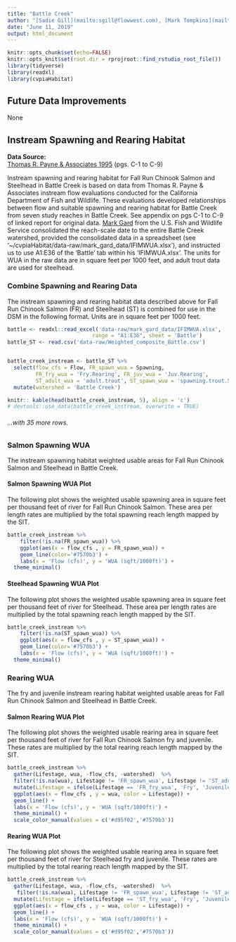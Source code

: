 ```yaml
---
title: "Battle Creek"
author: "[Sadie Gill](mailto:sgill@flowwest.com), [Mark Tompkins](mailto:mtompkins@flowwest.com), [Erin Cain](mailto: ecain@flowwest.com)"
date: "June 11, 2019"
output: html_document
---
```


```r
knitr::opts_chunk$set(echo=FALSE)
knitr::opts_knit$set(root.dir = rprojroot::find_rstudio_root_file())
library(tidyverse)
library(readxl)
library(cvpiaHabitat)
```
## Future Data Improvements
None

## Instream Spawning and Rearing Habitat

**Data Source:**   
[Thomas R. Payne & Associates 1995](https://s3-us-west-2.amazonaws.com/cvpiahabitat-r-package/cvpia-sit-model-inputs/Payne1995_BattleCreekIFIM.pdf) (pgs. C-1 to C-9)

Instream spawning and rearing habitat for Fall Run Chinook Salmon and Steelhead in Battle Creek is based on data from Thomas R. Payne & Associates instream flow evaluations conducted for the California Department of Fish and Wildlife. These evaluations developed relationships between flow and suitable spawning and rearing habitat for Battle Creek from seven study reaches in Battle Creek. See appendix on pgs C-1 to C-9 of linked report for original data. [Mark Gard](mailto:mark_gard@fws.gov) from the U.S. Fish and Wildlife Service consolidated the reach-scale date to the entire Battle Creek watershed, provided the consolidated data in a spreadsheet (see '~/cvpiaHabitat/data-raw/mark_gard_data/IFIMWUA.xlsx'), and instructed us to use A1:E36 of the 'Battle' tab within his 'IFIMWUA.xlsx'. The units for WUA in the raw data are in square feet per 1000 feet, and adult trout data are used for steelhead.


### Combine Spawning and Rearing Data
The instream spawning and rearing habitat data described above for Fall Run Chinook Salmon (FR) and Steelhead (ST) is combined for use in the DSM in the following format. Units are in square feet per 1000 feet. 


```r
battle <- readxl::read_excel('data-raw/mark_gard_data/IFIMWUA.xlsx',
                           range = "A1:E36", sheet = 'Battle')
battle_ST <- read.csv('data-raw/Weighted_composite_Battle.csv') 


battle_creek_instream <- battle_ST %>% 
  select(flow_cfs = Flow, FR_spawn_wua = Spawning,
         FR_fry_wua = 'Fry.Rearing', FR_juv_wua = 'Juv.Rearing',
         ST_adult_wua = 'adult.trout', ST_spawn_wua = 'spawning.trout.ST',ST_fry_wua = 'fry.rearing.ST', ST_juv_wua = 'juv.rearing.ST') %>%
  mutate(watershed = 'Battle Creek')

knitr:: kable(head(battle_creek_instream, 5), align = 'c') 
# devtools::use_data(battle_creek_instream, overwrite = TRUE)
```

###### ...with 35 more rows. 

### Salmon Spawning WUA 
The instream spawning habitat weighted usable areas for Fall Run Chinook Salmon and Steelhead in Battle Creek.

#### Salmon Spawning WUA Plot
The following plot shows the weighted usable spawning area in square feet per thousand feet of river for Fall Run Chinook Salmon. These area per length rates are multiplied by the total spawning reach length mapped by the SIT. 

``` r
battle_creek_instream %>% 
    filter(!is.na(FR_spawn_wua)) %>%
    ggplot(aes(x = flow_cfs , y = FR_spawn_wua)) +
    geom_line(color='#7570b3') +
    labs(x = 'Flow (cfs)', y = 'WUA (sqft/1000ft)') +
  theme_minimal()

```


#### Steelhead Spawning WUA Plot
The following plot shows the weighted usable spawning area in square feet per thousand feet of river for Steelhead. These area per length rates are multiplied by the total spawning reach length mapped by the SIT. 

``` r
battle_creek_instream %>% 
    filter(!is.na(ST_spawn_wua)) %>%
    ggplot(aes(x = flow_cfs , y = ST_spawn_wua)) +
    geom_line(color='#7570b3') +
    labs(x = 'Flow (cfs)', y = 'WUA (sqft/1000ft)') +
  theme_minimal()

```

### Rearing WUA
The fry and juvenile instream rearing habitat weighted usable areas for Fall Run Chinook Salmon and Steelhead in Battle Creek. 

#### Salmon Rearing WUA Plot

The following plot shows the weighted usable rearing area in square feet per thousand feet of river for Fall Run Chinook Salmon fry and juvenile. These rates are multiplied by the total rearing reach length mapped by the SIT. 
``` r
battle_creek_instream %>% 
  gather(Lifestage, wua, -flow_cfs, -watershed)  %>% 
  filter(!is.na(wua), Lifestage != 'FR_spawn_wua', Lifestage != 'ST_adult_wua', Lifestage != "ST_fry_wua", Lifestage != "ST_juv_wua", Lifestage != "ST_spawn_wua") %>%
  mutate(Lifestage = ifelse(Lifestage == 'FR_fry_wua', 'Fry', 'Juvenile')) %>% 
  ggplot(aes(x = flow_cfs , y = wua, color = Lifestage)) +
  geom_line() +
  labs(x = 'Flow (cfs)', y = 'WUA (sqft/1000ft)') + 
  theme_minimal() + 
  scale_color_manual(values = c('#d95f02','#7570b3'))
```

#### Rearing WUA Plot

The following plot shows the weighted usable rearing area in square feet per thousand feet of river for Steelhead fry and juvenile. These rates are multiplied by the total rearing reach length mapped by the SIT. 
``` r
battle_creek_instream %>% 
  gather(Lifestage, wua, -flow_cfs, -watershed)  %>% 
   filter(!is.na(wua), Lifestage != 'FR_spawn_wua', Lifestage != 'ST_adult_wua', Lifestage != "FR_fry_wua", Lifestage != "FR_juv_wua", Lifestage != 'ST_spawn_wua' ) %>%
  mutate(Lifestage = ifelse(Lifestage == 'ST_fry_wua', 'Fry', 'Juvenile')) %>% 
  ggplot(aes(x = flow_cfs , y = wua, color = Lifestage)) +
  geom_line() +
  labs(x = 'Flow (cfs)', y = 'WUA (sqft/1000ft)') + 
  theme_minimal() + 
  scale_color_manual(values = c('#d95f02','#7570b3'))
```
